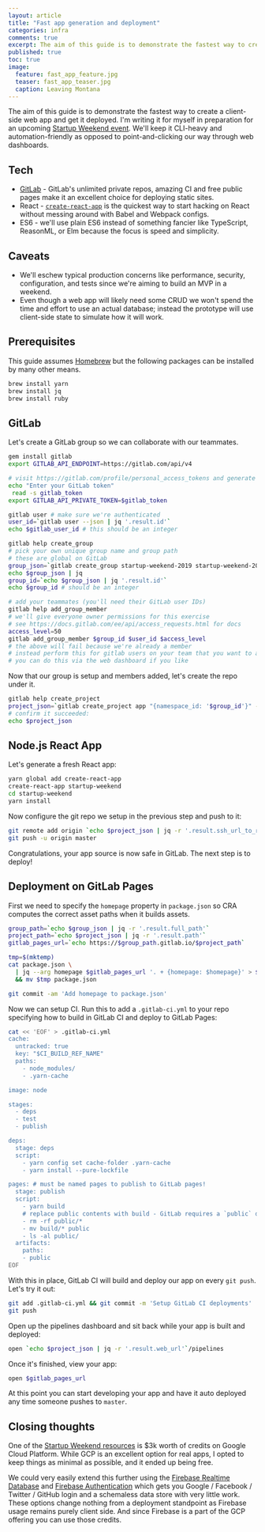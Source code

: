 ```yaml
---
layout: article
title: "Fast app generation and deployment"
categories: infra
comments: true
excerpt: The aim of this guide is to demonstrate the fastest way to create a client-side web app and get it deployed.
published: true
toc: true
image:
  feature: fast_app_feature.jpg
  teaser: fast_app_teaser.jpg
  caption: Leaving Montana
---
```


The aim of this guide is to demonstrate the fastest way to create a client-side
web app and get it deployed. I'm writing it for myself in preparation for an
upcoming [Startup Weekend
event](http://communities.techstars.com/usa/colorado-springs/startup-weekend/13311).
We'll keep it CLI-heavy and automation-friendly as opposed to point-and-clicking
our way through web dashboards.

## Tech

- [GitLab](https://gitlab.com) - GitLab's unlimited private repos, amazing CI
  and free public pages make it an excellent choice for deploying static sites.
- React - [`create-react-app`](https://github.com/facebook/create-react-app)
  is the quickest way to start hacking on React without messing around with
  Babel and Webpack configs.
- ES6 - we'll use plain ES6 instead of something fancier like TypeScript,
  ReasonML, or Elm because the focus is speed and simplicity.

## Caveats

- We'll eschew typical production concerns like performance, security,
  configuration, and tests since we're aiming to build an MVP in a weekend.
- Even though a web app will likely need some CRUD we won't spend the time and
  effort to use an actual database; instead the prototype will use client-side
  state to simulate how it will work.

## Prerequisites

This guide assumes [Homebrew](https://brew.sh/) but the following packages can
be installed by many other means.

```bash
brew install yarn
brew install jq
brew install ruby
```

## GitLab

Let's create a GitLab group so we can collaborate with our teammates.

```bash
gem install gitlab
export GITLAB_API_ENDPOINT=https://gitlab.com/api/v4

# visit https://gitlab.com/profile/personal_access_tokens and generate a token
echo "Enter your GitLab token"
 read -s gitlab_token
export GITLAB_API_PRIVATE_TOKEN=$gitlab_token

gitlab user # make sure we're authenticated
user_id=`gitlab user --json | jq '.result.id'`
echo $gitlab_user_id # this should be an integer

gitlab help create_group
# pick your own unique group name and group path
# these are global on GitLab
group_json=`gitlab create_group startup-weekend-2019 startup-weekend-2019 --json`
echo $group_json | jq
group_id=`echo $group_json | jq '.result.id'`
echo $group_id # should be an integer

# add your teammates (you'll need their GitLab user IDs)
gitlab help add_group_member
# we'll give everyone owner permissions for this exercise
# see https://docs.gitlab.com/ee/api/access_requests.html for docs
access_level=50
gitlab add_group_member $group_id $user_id $access_level
# the above will fail because we're already a member
# instead perform this for gitlab users on your team that you want to add
# you can do this via the web dashboard if you like
```

Now that our group is setup and members added, let's create the repo under it.

```bash
gitlab help create_project
project_json=`gitlab create_project app "{namespace_id: '$group_id'}" --json`
# confirm it succeeded:
echo $project_json
```

## Node.js React App

Let's generate a fresh React app:

```bash
yarn global add create-react-app
create-react-app startup-weekend
cd startup-weekend
yarn install
```

Now configure the git repo we setup in the previous step and push to it:

```bash
git remote add origin `echo $project_json | jq -r '.result.ssh_url_to_repo'`
git push -u origin master
```

Congratulations, your app source is now safe in GitLab. The next step is to
deploy!

## Deployment on GitLab Pages

First we need to specify the `homepage` property in `package.json` so CRA
computes the correct asset paths when it builds assets.

```bash
group_path=`echo $group_json | jq -r '.result.full_path'`
project_path=`echo $project_json | jq -r '.result.path'`
gitlab_pages_url=`echo https://$group_path.gitlab.io/$project_path`

tmp=$(mktemp)
cat package.json \
  | jq --arg homepage $gitlab_pages_url '. + {homepage: $homepage}' > $tmp \
  && mv $tmp package.json

git commit -am 'Add homepage to package.json'
```

Now we can setup CI. Run this to add a `.gitlab-ci.yml` to your repo specifying
how to build in GitLab CI and deploy to GitLab Pages:

```bash
cat << 'EOF' > .gitlab-ci.yml
cache:
  untracked: true
  key: "$CI_BUILD_REF_NAME"
  paths:
    - node_modules/
    - .yarn-cache

image: node

stages:
  - deps
  - test
  - publish

deps:
  stage: deps
  script:
    - yarn config set cache-folder .yarn-cache
    - yarn install --pure-lockfile

pages: # must be named pages to publish to GitLab pages!
  stage: publish
  script:
    - yarn build
    # replace public contents with build - GitLab requires a `public` dir
    - rm -rf public/*
    - mv build/* public
    - ls -al public/
  artifacts:
    paths:
    - public
EOF
```

With this in place, GitLab CI will build and deploy our app on every `git push`.
Let's try it out:

```bash
git add .gitlab-ci.yml && git commit -m 'Setup GitLab CI deployments'
git push
```

Open up the pipelines dashboard and sit back while your app is built and
deployed:

```bash
open `echo $project_json | jq -r '.result.web_url'`/pipelines
```

Once it's finished, view your app:

```bash
open $gitlab_pages_url
```

At this point you can start developing your app and have it auto deployed any
time someone pushes to `master`.

## Closing thoughts

One of the [Startup Weekend
resources](https://startupweekend.org/attendees/resources) is $3k worth of
credits on Google Cloud Platform. While GCP is an excellent option for real
apps, I opted to keep things as minimal as possible, and it ended up being free.

We could very easily extend this further using the [Firebase Realtime
Database](https://firebase.google.com/docs/database/) and [Firebase
Authentication](https://firebase.google.com/docs/auth/) which gets you Google /
Facebook / Twitter / GitHub login and a schemaless data store with very little
work. These options change nothing from a deployment standpoint as Firebase
usage remains purely client side. And since Firebase is a part of the GCP
offering you can use those credits.

